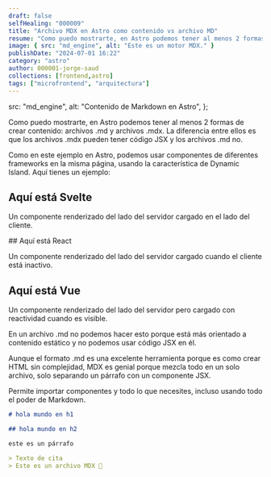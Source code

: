 ```yaml
---
draft: false
selfHealing: "000009"
title: "Archivo MDX en Astro como contenido vs archivo MD"
resume: "Como puedo mostrarte, en Astro podemos tener al menos 2 formas de crear contenido: archivos .md y archivos .mdx. La diferencia entre ellos es que los archivos .mdx pueden tener código JSX y los archivos .md no."
image: { src: "md_engine", alt: "Este es un motor MDX." }
publishDate: "2024-07-01 16:22"
category: "astro"
author: 000001-jorge-saud
collections: [frontend,astro]
tags: ["microfrontend", "arquitectura"]
---
```


  src: "md_engine",
  alt: "Contenido de Markdown en Astro",
};

Como puedo mostrarte, en Astro podemos tener al menos 2 formas de crear contenido: archivos .md y archivos .mdx. La diferencia entre ellos es que los archivos .mdx pueden tener código JSX y los archivos .md no.

Como en este ejemplo en Astro, podemos usar componentes de diferentes frameworks en la misma página, usando la característica de Dynamic Island. Aquí tienes un ejemplo:

## Aquí está Svelte

Un componente renderizado del lado del servidor cargado en el lado del cliente.
<div >
<ButtonSvelte client:load></ButtonSvelte>
</div>
## Aquí está React

Un componente renderizado del lado del servidor cargado cuando el cliente está inactivo.
<div >

<ButtonReact
  client:idle
  title="Incrementar contador en React"
/>
</div>
<div class="h-screen"></div>

## Aquí está Vue

Un componente renderizado del lado del servidor pero cargado con reactividad cuando es visible.
<div >
<ButtonVue client:visible />
</div>

En un archivo .md no podemos hacer esto porque está más orientado a contenido estático y no podemos usar código JSX en él.

Aunque el formato .md es una excelente herramienta porque es como crear HTML sin complejidad, MDX es genial porque mezcla todo en un solo archivo, solo separando un párrafo con un componente JSX.

Permite importar componentes y todo lo que necesites, incluso usando todo el poder de Markdown.

```md
# hola mundo en h1

## hola mundo en h2

este es un párrafo

> Texto de cita
> Este es un archivo MDX 💌
```

